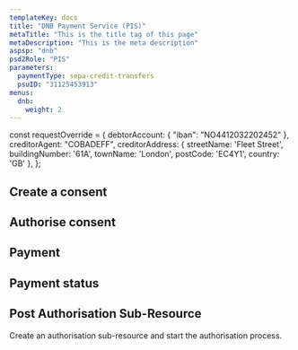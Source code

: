 ```yaml
---
templateKey: docs
title: "DNB Payment Service (PIS)"
metaTitle: "This is the title tag of this page"
metaDescription: "This is the meta description"
aspsp: "dnb"
psd2Role: "PIS"
parameters:
  paymentType: sepa-credit-transfers
  psuID: "31125453913"
menus:
  dnb: 
    weight: 2
---
```




const requestOverride = {
  debtorAccount: {
    "iban": "NO4412032202452"
  },
  creditorAgent: "COBADEFF",
  creditorAddress: {
      streetName: 'Fleet Street',
      buildingNumber: '61A',
      townName: 'London',
      postCode: 'EC4Y1',
      country: 'GB'
    },
};



  <step>

  ## Create a consent

  <StepInitiatePayment requestOverride={requestOverride} />
  </step>
  <step>

  ## Authorise consent

  <AuthoriseStep/>
  </step>
  <step>

  ## Payment

  <StepPayment/>
  </step>
  <step>

  ## Payment status

  <StepPaymentStatus/>
  </step>
  <step>

  ## Post Authorisation Sub-Resource
  Create an authorisation sub-resource and start the authorisation process.

  <StepPaymentPostAuthorisation/>
  </step>

